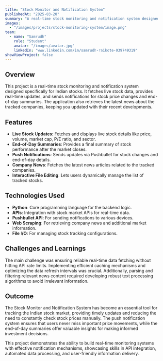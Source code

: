 ---
title: "Stock Monitor and Notification System"
publishedAt: "2025-03-20"
summary: "A real-time stock monitoring and notification system designed specifically for Indian stocks."
images:
  - "/images/projects/stock-monitoring-system/image.png"
team:
  - name: "Samrudh"
    role: "Student"
    avatar: "/images/avatar.jpg"
    linkedIn: "www.linkedin.com/in/samrudh-raikote-039749319"
showViewProject: false
---

## Overview

This project is a real-time stock monitoring and notification system designed specifically for Indian stocks. It fetches live stock data, provides real-time updates, and sends notifications for stock price changes and end-of-day summaries. The application also retrieves the latest news about the tracked companies, keeping you updated with their recent developments.

## Features

- **Live Stock Updates**: Fetches and displays live stock details like price, volume, market cap, P/E ratio, and sector.
- **End-of-Day Summaries**: Provides a final summary of stock performance after the market closes.
- **Push Notifications**: Sends updates via Pushbullet for stock changes and end-of-day details.
- **Company News**: Fetches the latest news articles related to the tracked companies.
- **Interactive File Editing**: Lets users dynamically manage the list of tracked stocks.

## Technologies Used

- **Python**: Core programming language for the backend logic.
- **APIs**: Integration with stock market APIs for real-time data.
- **Pushbullet API**: For sending notifications to various devices.
- **Web Scraping**: For retrieving company news and additional market information.
- **File I/O**: For managing stock tracking configurations.

## Challenges and Learnings

The main challenge was ensuring reliable real-time data fetching without hitting API rate limits. Implementing efficient caching mechanisms and optimizing the data refresh intervals was crucial. Additionally, parsing and filtering relevant news content required developing robust text processing algorithms to avoid irrelevant information.

## Outcome

The Stock Monitor and Notification System has become an essential tool for tracking the Indian stock market, providing timely updates and reducing the need to constantly check stock prices manually. The push notification system ensures that users never miss important price movements, while the end-of-day summaries offer valuable insights for making informed investment decisions.

This project demonstrates the ability to build real-time monitoring systems with effective notification mechanisms, showcasing skills in API integration, automated data processing, and user-friendly information delivery.